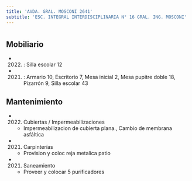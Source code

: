 ```yaml
---
title: 'AVDA. GRAL. MOSCONI 2641'
subtitle: 'ESC. INTEGRAL INTERDISCIPLINARIA N° 16 GRAL. ING. MOSCONI'
---
```


#


## Mobiliario

*  (2022) : Silla escolar 12 

*  (2021) : Armario 10, Escritorio 7, Mesa inicial 2, Mesa pupitre doble 18, Pizarrón 9, Silla escolar 43 





## Mantenimiento

*  (2022) Cubiertas / Impermeabilizaciones 
    + Impermeabilizacion de cubierta plana., Cambio de membrana asfáltica

*  (2021) Carpinterías 
    + Provision y coloc reja metalica patio

*  (2021) Saneamiento 
    + Proveer y colocar 5 purificadores



